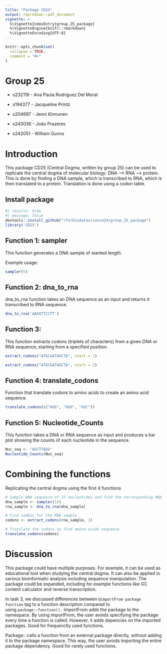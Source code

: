 ```yaml
---
title: "Package CD25"
output: rmarkdown::pdf_document
vignette: >
  %\VignetteIndexEntry{group_25_package}
  %\VignetteEngine{knitr::rmarkdown}
  %\VignetteEncoding{UTF-8}
---
```


```r
knitr::opts_chunk$set(
  collapse = TRUE,
  comment = "#>"
)
```

# Group 25

-   s232119 - Ana Paula Rodríguez Del Moral

-   s194377 - Jacqueline Printz

-   s204697 - Jenni Kinnunen

-   s243036 - João Prazeres

-   s242051 - William Gunns

# Introduction

This package CD25 (Central Dogma, written by group 25) can be used to replicate the central dogma of molecular biology: DNA –\> RNA –\> protein. This is done by finding a DNA sample, which is transcribed to RNA, which is then translated to a protein. Translation is done using a codon table.

## Install package

```r
#| results: hide
#| message: false
devtools::install_github("rforbiodatascience24/group_25_package")
library('CD25')
```

## Function 1: sampler

This function generates a DNA sample of wanted length.

Example usage:

```r
sampler(5)
```

## Function 2: dna_to_rna

dna_to_rna function takes an DNA sequence as an input and returns it transcribed to RNA sequence.

```r
dna_to_rna('AAGGTTCCTT')
```

## Function 3:

This function extracts codons (triplets of characters) from a given DNA or RNA sequence, starting from a specified position.

```r
extract_codons("ATGCGATAGCTA", start = 1)
```

```r
extract_codons("ATGCGATAGCTA", start = 2)
```

## Function 4: translate_codons

Function that translate codons to amino acids to create an amino acid sequence.

```r
translate_codons(c("AUG", "UUU", "GGC"))
```

## Function 5: Nucleotide_Counts

This function takes a DNA or RNA sequence as input and produces a bar plot showing the counts of each nucleotide in the sequence.

```r
Nuc_seq <- "AGCTTAGG"
Nucleotide_Counts(Nuc_seq)
```

# Combining the functions

Replicating the central dogma using the first 4 functions

```r
# Sample DNA sequence of 15 nucleotides and find the corresponding RNA sequence
dna_sample <- sampler(15)
rna_sample <- dna_to_rna(dna_sample)

# Find codons for the RNA sample
codons <- extract_codons(rna_sample, 1)

# Translate the codons to find amino acids sequence
translate_codons(codons)
```

# Discussion

This package could have multiple purposes. For example, it can be used as educational tool when studying the central dogma. It can also be applied in various bioinformatic analysis including sequence manipulation. The package could be expanded, including for example functions like GC content calculator and reverse transcription.

In task 3, we discussed differences between `@importFrom package function` tag to a function description compared to using `package::function().` ImportFrom adds the package to the namespace. By using importFrom, the user avoids specifying the package every time a function is called. However, it adds depencies on the imported packages. Good for frequenctly used functions.

Package:: calls a function from an external package directly, without adding it to the package namespace. This way, the user avoids importing the entire package dependency. Good for rarely used functions.
